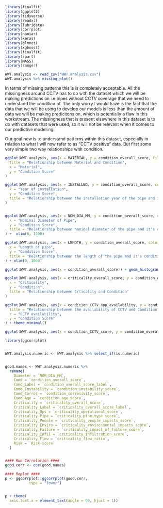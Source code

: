 ```r
library(finalfit)
library(ggplot2)
library(tidyverse)
library(readxl)
library(lubridate)
library(corrplot)
library(naniar)
library(keras)
library(glmnet)
library(xgboost)
library(finalfit)
library(rpart)
library(MASS)
library(ranger)

WWT.analysis <- read_csv("WWT.analysis.csv")
WWT.analysis %>% missing_plot()
```
In terms of missing patterns this is is completely acceptable. All the missingness around CCTV has to do with the dataset which we will be making predictions on i.e pipes without CCTV coverage that we need to understand the condition of. The only worry I would have is the fact that the data that we will be using to develop our models is less than the amount of data we will be making predicitons on, which is potentially a flaw in this workstream. The missingness that is present elsewhere in this dataset is to do with datasets that were used, so it will not be relevant when it comes to our predictive modelling. 


Our goal now is to understand patterns within this dataset, especially in relation to what I will now refer to as "CCTV positive" data.  But first some very simple two way relationships with condition. 


```r
ggplot(WWT.analysis, aes(x = MATERIAL, y = condition_overall_score, fill = MATERIAL)) + geom_boxplot() + labs(
  title = "Relationship between Material and Condition",
  x = "Material",
  y = "Condition Score"
)
```
```r
ggplot(WWT.analysis, aes(x = INSTALLED, y = condition_overall_score, color = MATERIAL)) + geom_point() + labs(
  x = "Year of installation",
  y = "Condition Score",
  title = "Relationship between the installation year of the pipe and it's condition"
)



```
```r
ggplot(WWT.analysis, aes(x = NOM_DIA_MM, y = condition_overall_score, color = MATERIAL)) + geom_point() + geom_smooth(method = "gam", col = "blue") + labs(
  x = "Nominal Diameter of Pipe",
  y = "Condition Score",
  title = "Relationship between nominal diameter of the pipe and it's condition"
) +  xlim(0, 1500)
```
```r
ggplot(WWT.analysis, aes(x = LENGTH, y = condition_overall_score, color = MATERIAL)) + geom_point() + geom_smooth(method = "lm", col = "blue")+ labs(
  x = "Length of pipe",
  y = "Condition Score",
  title = "Relationship between the length of the pipe and it's condition"
) + xlim(0, 1000)
```
```r
ggplot(WWT.analysis, aes(x = condition_overall_score)) + geom_histogram() + labs(x = "Distribution of condtion across our wastewater local network")
```
```r
ggplot(WWT.analysis, aes(x = criticality_overall_score, y = condition_overall_score, color = MATERIAL)) + geom_point() + geom_smooth(method = "lm", col = "blue") + labs(
  x = "Criticality",
  y = "Condition",
  title = "Relationship between Crticality and Condition"
)
``` 
```r
ggplot(WWT.analysis, aes(x = condition_CCTV_app_availability, y = condition_overall_score)) + geom_violin() + labs(
  title = "Relationship between the availability of CCTV and Condition",
  x = "CCTV availability",
  y = "Condition Score"
) + theme_minimal()
```
```r
ggplot(WWT.analysis, aes(x = condition_CCTV_score, y = condition_overall_score)) + geom_jitter(width = 0.2, height = 0.2, alpha = 0.6)
```
```r

library(ggcorrplot)


WWT.analysis.numeric <- WWT.analysis %>% select_if(is.numeric)


good.names <- WWT.analysis.numeric %>% 
  rename(
    Diameter = `NOM_DIA_MM`,
    Cond = `condition_overall_score`,
    Cond_Label = `condition_overall_score_label`,
    Cond_Instability = `condition_instability_score`,
    Cond_Corros = `condition_corrosivity_score`,
    Cond_Age = `condition_age_score`,
    Criticality = `criticality_overall_score`,
    Criticality_Label = `criticality_overall_score_label`,
    Criticality_Ops = `criticality_operational_score`,
    Criticality_Pipe = `criticality_pipe_type_score`,
    Criticality_People = `criticality_people_impacts_score`,
    Criticality_Enviro = `criticality_environmental_impacts_score`,
    Criticality_Failure = `criticality_impact_of_failure_score`,
    Criticality_Infil = `criticality_infiltration_score`,
    Criticality_Flow = `criticality_flow_ratio`,
    Risk = `Risk-score`
  )


#### Run Correlation ####
good.corr <- cor(good.names)

#### Replot ####
p <- ggcorrplot::ggcorrplot(good.corr, 
           type = "lower")


p + theme(
  axis.text.x = element_text(angle = 90, hjust = 1))

```
